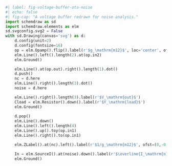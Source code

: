 ```python
#| label: fig-voltage-buffer-ota-noise
#| echo: false
#| fig-cap: "A voltage buffer redrawn for noise analysis."
import schemdraw as sd
import schemdraw.elements as elm
sd.svgconfig.svg2 = False
with sd.Drawing(canvas='svg') as d:
    d.config(unit=2)
    d.config(fontsize=16)
    op = elm.Opamp().flip().label(r'$g_\mathrm{m12}$', loc='center', ofst=0)
    elm.Line().left().length(2).at(op.in2)
    elm.Ground()

    elm.Line().at(op.out).right().length(1).dot()
    d.push()
    nc = d.here
    elm.Line().right().length(3).dot()
    noise = d.here

    elm.Line().right().length(3).label(r'$V_\mathrm{out}$')
    Cload = elm.Resistor().down().label(r'$Y_\mathrm{load}$')
    elm.Ground()
    
    d.pop()
    elm.Line().down()
    elm.Line().left().length(4)
    elm.Line().up().toy(op.in1)
    elm.Line().right().to(op.in1)

    elm.ZLabel().at(nc).left().label(r'$1/g_\mathrm{m12}$', ofst=(0,-0.5))

    In = elm.SourceI().at(noise).down().label(r'$\overline{I_\mathrm{n}^2}$')
    elm.Ground()

```